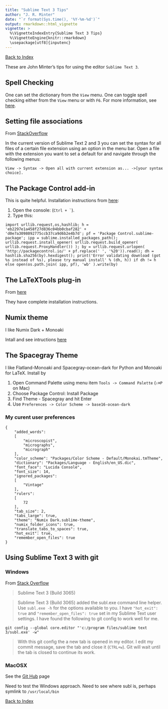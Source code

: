 ```yaml
---
title: "Sublime Text 3 Tips"
author: "J. R. Minter"
date: "`r format(Sys.time(), '%Y-%m-%d')`"
output: rmarkdown::html_vignette
vignette: >
  %\VignetteIndexEntry{Sublime Text 3 Tips}
  %\VignetteEngine{knitr::rmarkdown}
  \usepackage[utf8]{inputenc}
---
```


[Back to Index](../README.html)

These are John Minter's tips for using the editor ``Sublime Text 3``.

## Spell Checking
One can set the dictionary from the ``View`` menu. One can toggle spell checking either from the ``View`` menu or with ``F6``. For more information, see [here](https://www.sublimetext.com/docs/3/spell_checking.html).

## Setting file associations

From [StackOverflow](http://stackoverflow.com/questions/7574502/set-default-syntax-to-different-filetype-in-sublime-text-2)

In the current version of Sublime Text 2 and 3 you can set the syntax for all files of a certain file extension using an option in the menu bar. Open a file with the extension you want to set a default for and navigate through the following menus: 

```View -> Syntax -> Open all with current extension as... ->[your syntax choice].```

## The Package Control add-in

This is quite helpful. Installation instructions from
[here](https://packagecontrol.io/installation#st3):

1. Open the console: (``Ctrl + ` ``). 
2. Type this:
```
import urllib.request,os,hashlib; h = 'eb2297e1a458f27d836c04bb0cbaf282' + 'd0e7a3098092775ccb37ca9d6b2e4b7d'; pf = 'Package Control.sublime-package'; ipp = sublime.installed_packages_path(); urllib.request.install_opener( urllib.request.build_opener( urllib.request.ProxyHandler()) ); by = urllib.request.urlopen( 'http://packagecontrol.io/' + pf.replace(' ', '%20')).read(); dh = hashlib.sha256(by).hexdigest(); print('Error validating download (got %s instead of %s), please try manual install' % (dh, h)) if dh != h else open(os.path.join( ipp, pf), 'wb' ).write(by)
```

## The LaTeXTools plug-in

From [here](https://github.com/SublimeText/LaTeXTools)

They have complete installation instructions.

## Numix theme

I like Numix Dark + Monoaki

Intall and see intructions [here](https://packagecontrol.io/packages/Numix%20Theme)

## The Spacegray Theme

I like Flatland-Monoaki and Spacegray-ocean-dark for Python  and Monoaki for LaTeX. Install by

1. Open Command Palette using menu item ``Tools -> Command Palette`` (`` ⇧⌘P`` on Mac)
2. Choose Package Control: Install Package
3. Find Theme - Spacegray and hit Enter
4. Use ``Preferences -> Color Scheme -> base16-ocean-dark``

### My curent user preferences

```
{
	"added_words":
	[
		"microscopist",
		"micrographs",
		"micrograph"
	],
	"color_scheme": "Packages/Color Scheme - Default/Monokai.tmTheme",
	"dictionary": "Packages/Language - English/en_US.dic",
	"font_face": "Lucida Console",
	"font_size": 14,
	"ignored_packages":
	[
		"Vintage"
	],
	"rulers":
	[
		72
	],
	"tab_size": 2,
	"tabs_large": true,
	"theme": "Numix Dark.sublime-theme",
	"numix_folder_icons": true,
	"translate_tabs_to_spaces": true,
	"hot_exit": true,
	"remember_open_files": true
}
```
## Using Sublime Text 3 with git

### Windows

From [Stack Overflow](http://stackoverflow.com/questions/8951275/git-config-core-editor-how-to-make-sublime-text-the-default-editor-for-git-on)

> Sublime Text 3 (Build 3065)

> Sublime Text 3 (Build 3065) added the subl.exe command line helper. Use `subl.exe -h` for the options available to you. I have `"hot_exit": true` and `"remember_open_files": true` set in my Sublime Text user settings. I have found the following to git config to work well for me.

```
git config --global core.editor "'c:/program files/sublime text 3/subl.exe' -w"
```

> With this git config the a new tab is opened in my editor. I edit my commit message, save the tab and close it (`CTRL+w`). Git will wait until the tab is closed to continue its work.

### MacOSX

See the [Git Hub](https://help.github.com/articles/associating-text-editors-with-git/) page

Need to test the Windows approach. Need to see where subl is, perhaps symlink to `/usr/local/bin`

[Back to Index](../README.html)
